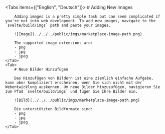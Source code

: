 
<Tabs items={["English", "Deutsch"]}>
    <Tab>
        # Adding New Images

        Adding images is a pretty simple task but can seem complicated if you're not into web development. To add new images, navigate to the `svelte/build/imgs` path and paste your images.

        ![Image](../../../public/imgs/marketplace-image-path.png)

        The supported image extensions are:
        - png
        - jpg
        - jpeg
    </Tab>
    <Tab>
        # Neue Bilder Hinzufügen

        Das Hinzufügen von Bildern ist eine ziemlich einfache Aufgabe, kann aber kompliziert erscheinen, wenn Sie sich nicht mit der Webentwicklung auskennen. Um neue Bilder hinzuzufügen, navigieren Sie zum Pfad `svelte/build/imgs` und fügen Sie Ihre Bilder ein.

        ![Bild](../../../public/imgs/marketplace-image-path.png)

        Die unterstützten Bildformate sind:
        - png
        - jpg
        - jpeg
    </Tab>
</Tabs>
